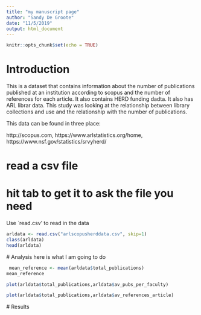 ```yaml
---
title: "my manuscript page"
author: "Sandy De Groote"
date: "11/5/2019"
output: html_document
---
```


```r
knitr::opts_chunk$set(echo = TRUE)
```

# Introduction
 
This is a dataset that contains information about the number of publications published at an institution according to scopus and the number of references for each article.   It also contains HERD funding dadta.   It also has ARL librar data.   This study was looking at the relationship between library collections and use and the relationship with the number of publications.

This data can be found in three place:

http://scopus.com, 
https://www.arlstatistics.org/home, https://www.nsf.gov/statistics/srvyherd/

# read a csv file
# hit tab to get it to ask the file you need

Use `read.csv' to read in the data

```r
arldata <- read.csv("arlscopusherddata.csv", skip=1)
class(arldata)
head(arldata)
```

 
 # Analysis
 here is what I  am going to do
 
```r
 mean_reference <- mean(arldata$total_publications)
mean_reference
```

 
```r
plot(arldata$total_publications,arldata$av_pubs_per_faculty)
```
```r
plot(arldata$total_publications,arldata$av_references_article)
```

 
 
 # Results
